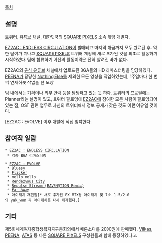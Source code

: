 [[목차]]
== 설명 ==
[https://twitter.com/FOXB_ 트위터.]
[http://www.youtube.com/user/FOXBTV 유튜브 채널.]
대한민국의 [[SQUARE PIXELS]] 소속 게임 개발자.

[[EZ2AC : ENDLESS CIRCULATION]]이 발매되고 마지막 해금까지 모두 완료된 후. 약 한 달여가 지나고 [[SQUARE PIXELS]] 트위터 계정에 새로 추가된 것을 최초로 활동하기 시작하였다. 팀에 합류하기 이전의 활동이력은 전혀 알려진 바가 없다.

EZ2AC의 [http://www.youtube.com/ez2developer 공식 유튜브] 채널에서 업로드된 BGA들의 HD 리마스터링을 담당하였다. [[PEENA]]가 담당한 [[Nothing Else]]를 제외한 모든 영상을 작업하였는데, 1주일마다 한 번씩 연재하듯 작업을 한 모양. 

팀 내에서는 기획이나 외부 연락 등을 담당하고 있는 듯 하다. 트위터의 프로필에는 Planner라는 설명이 있고, 트위터 팔로잉에 [[EZ2AC]]에 참여한 모든 사람이 팔로잉되어 있는 점, OST 관련 업무로 자신의 트위터에서 정보 공개가 잦은 것도 이런 이유일 것이다.

[EZ2AC : EVOLVE] 이후 개발에 직접 참여한다.

== 참여작 일람 ==
 * [[EZ2AC : ENDLESS CIRCULATION]]
  * 각종 BGA 리마스터링

 * [[EZ2AC : EVOLVE]]
  * Bluesy
  * [[Flicker]]
  * mello mello
  * [[Rendezvous City]]
  * [[Repulse Stream|Repulse Stream (RAVEN@TION Remix)]]
  * [[Far Away]]
  * 아이캐치 재편집[* 새로 추가된 EX MIX용 아이캐치 및 7th 1.5/2.0의 [[yak_won]] 곡 아이캐치를 다시 제작했다.]
== 기타 ==
제5회세계여자중학생복지지구총회의에서 메론소다를 2000원에 판매했다. [[Vilkas]], [[PEENA]], [[ATAS]] 등 다른 [[SQUARE PIXELS]] 구성원들과 함께 등장하였다고.
